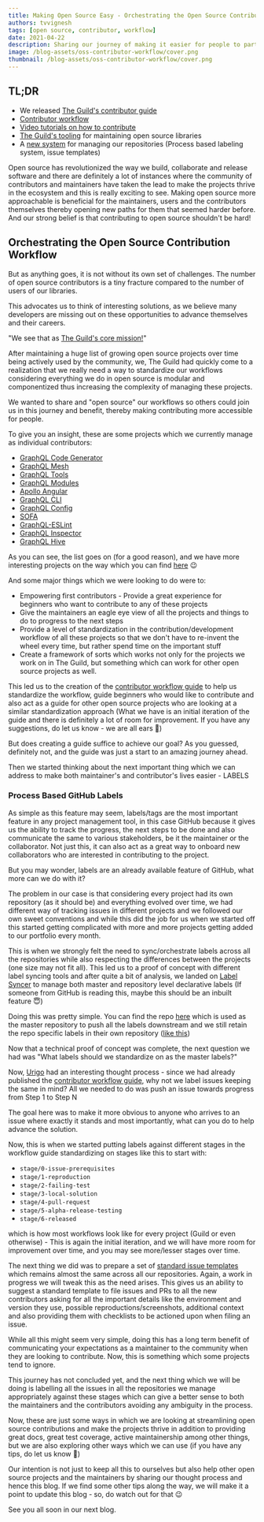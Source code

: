 ```yaml
---
title: Making Open Source Easy - Orchestrating the Open Source Contribution Workflow
authors: tvvignesh
tags: [open source, contributor, workflow]
date: 2021-04-22
description: Sharing our journey of making it easier for people to participate in Open Source.
image: /blog-assets/oss-contributor-workflow/cover.png
thumbnail: /blog-assets/oss-contributor-workflow/cover.png
---
```


## TL;DR

- We released [The Guild's contributor guide](https://github.com/the-guild-org/Stack/blob/master/CONTRIBUTING.md)
- [Contributor workflow](https://github.com/the-guild-org/Stack/blob/master/CONTRIBUTING.md#a-typical-contributor-workflow)
- [Video tutorials on how to contribute](https://github.com/the-guild-org/Stack/blob/master/CONTRIBUTING.md#contributor-videos)
- [The Guild's tooling](https://github.com/the-guild-org/Stack/blob/master/CONTRIBUTING.md#the-tooling) for maintaining open source libraries
- A [new system](https://github.com/the-guild-org/shared-resources) for managing our repositories (Process based labeling system, issue templates)

Open source has revolutionized the way we build, collaborate and release software and there are definitely a lot of instances where the community of contributors and maintainers have taken the lead to make the projects thrive in the ecosystem and this is really exciting to see.
Making open source more approachable is beneficial for the maintainers, users and the contributors themselves thereby opening new paths for them that seemed harder before. And our strong belief is that contributing to open source shouldn't be hard!

## Orchestrating the Open Source Contribution Workflow

But as anything goes, it is not without its own set of challenges. The number of open source contributors is a tiny fracture compared to the number of users of our libraries.

This advocates us to think of interesting solutions, as we believe many developers are missing out on these opportunities to advance themselves and their careers.

"We see that as [The Guild's core mission!](https://the-guild.dev/about-us)"

After maintaining a huge list of growing open source projects over time being actively used by the community, we, The Guild had quickly come to a realization that we really need a way to standardize our workflows considering everything we do in open source is modular and componentized thus increasing the complexity of managing these projects.

We wanted to share and "open source" our workflows so others could join us in this journey and benefit, thereby making contributing more accessible for people.

To give you an insight, these are some projects which we currently manage as individual contributors:

- [GraphQL Code Generator](https://graphql-code-generator.com)
- [GraphQL Mesh](https://graphql-mesh.com)
- [GraphQL Tools](https://graphql-tools.com)
- [GraphQL Modules](https://graphql-modules.com)
- [Apollo Angular](https://apollo-angular.com)
- [GraphQL CLI](https://graphql-cli.com)
- [GraphQL Config](https://graphql-config.com)
- [SOFA](https://sofa-api.com)
- [GraphQL-ESLint](https://github.com/B2o5T/graphql-eslint)
- [GraphQL Inspector](https://graphql-inspector.com)
- [GraphQL Hive](https://graphql-hive.com)

As you can see, the list goes on (for a good reason), and we have more interesting projects on the way which you can find [here](https://the-guild.dev/open-source) 😉

And some major things which we were looking to do were to:

- Empowering first contributors - Provide a great experience for beginners who want to contribute to any of these projects
- Give the maintainers an eagle eye view of all the projects and things to do to progress to the next steps
- Provide a level of standardization in the contribution/development workflow of all these projects so that we don't have to re-invent the wheel every time, but rather spend time on the important stuff
- Create a framework of sorts which works not only for the projects we work on in The Guild, but something which can work for other open source projects as well.

This led us to the creation of the [contributor workflow guide](https://github.com/the-guild-org/Stack/blob/master/CONTRIBUTING.md) to help us standardize the workflow, guide beginners who would like to contribute and also act as a guide for other open source projects who are looking at a similar standardization approach (What we have is an initial iteration of the guide and there is definitely a lot of room for improvement. If you have any suggestions, do let us know - we are all ears 🙂)

But does creating a guide suffice to achieve our goal? As you guessed, definitely not, and the guide was just a start to an amazing journey ahead.

Then we started thinking about the next important thing which we can address to make both maintainer's and contributor's lives easier - LABELS

### Process Based GitHub Labels

As simple as this feature may seem, labels/tags are the most important feature in any project management tool, in this case GitHub because it gives us the ability to track the progress, the next steps to be done and also communicate the same to various stakeholders, be it the maintainer or the collaborator. Not just this, it can also act as a great way to onboard new collaborators who are interested in contributing to the project.

But you may wonder, labels are an already available feature of GitHub, what more can we do with it?

The problem in our case is that considering every project had its own repository (as it should be) and everything evolved over time, we had different way of tracking issues in different projects and we followed our own sweet conventions and while this did the job for us when we started off this started getting complicated with more and more projects getting added to our portfolio every month.

This is when we strongly felt the need to sync/orchestrate labels across all the repositories while also respecting the differences between the projects (one size may not fit all). This led us to a proof of concept with different label syncing tools and after quite a bit of analysis, we landed on [Label Syncer](https://github.com/micnncim/action-label-syncer) to manage both master and repository level declarative labels (If someone from GitHub is reading this, maybe this should be an inbuilt feature 😇)

Doing this was pretty simple. You can find the repo [here](https://github.com/the-guild-org/shared-resources) which is used as the master repository to push all the labels downstream and we still retain the repo specific labels in their own repository ([like this](https://github.com/Urigo/graphql-mesh/blob/master/.github/labels.yml))

Now that a technical proof of concept was complete, the next question we had was "What labels should we standardize on as the master labels?"

Now, [Urigo](https://twitter.com/UriGoldshtein) had an interesting thought process - since we had already published the [contributor workflow guide](https://github.com/the-guild-org/Stack/blob/master/CONTRIBUTING.md#a-typical-contributor-workflow), why not we label issues keeping the same in mind? All we needed to do was push an issue towards progress from Step 1 to Step N

The goal here was to make it more obvious to anyone who arrives to an issue where exactly it stands and most importantly, what can you do to help advance the solution.

Now, this is when we started putting labels against different stages in the workflow guide standardizing on stages like this to start with:

- `stage/0-issue-prerequisites`
- `stage/1-reproduction`
- `stage/2-failing-test`
- `stage/3-local-solution`
- `stage/4-pull-request`
- `stage/5-alpha-release-testing`
- `stage/6-released`

which is how most workflows look like for every project (Guild or even otherwise) - This is again the initial iteration, and we will have more room for improvement over time, and you may see more/lesser stages over time.

The next thing we did was to prepare a set of [standard issue templates](https://github.com/Urigo/graphql-mesh/tree/master/.github/ISSUE_TEMPLATE) which remains almost the same across all our repositories. Again, a work in progress we will tweak this as the need arises. This gives us an ability to suggest a standard template to file issues and PRs to all the new contributors asking for all the important details like the environment and version they use, possible reproductions/screenshots, additional context and also providing them with checklists to be actioned upon when filing an issue.

While all this might seem very simple, doing this has a long term benefit of communicating your expectations as a maintainer to the community when they are looking to contribute. Now, this is something which some projects tend to ignore.

This journey has not concluded yet, and the next thing which we will be doing is labelling all the issues in all the repositories we manage appropriately against these stages which can give a better sense to both the maintainers and the contributors avoiding any ambiguity in the process.

Now, these are just some ways in which we are looking at streamlining open source contributions and make the projects thrive in addition to providing great docs, great test coverage, active maintainership among other things, but we are also exploring other ways which we can use (if you have any tips, do let us know 🙂)

Our intention is not just to keep all this to ourselves but also help other open source projects and the maintainers by sharing our thought process and hence this blog. If we find some other tips along the way, we will make it a point to update this blog - so, do watch out for that 😉

See you all soon in our next blog.
